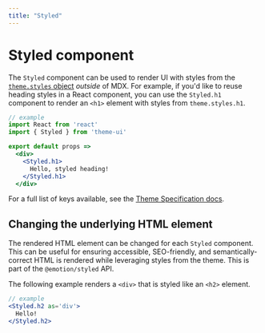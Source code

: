 ```yaml
---
title: "Styled"
---
```




# Styled component

The `Styled` component can be used to render UI with styles from the [`theme.styles` object](/theming#styles) *outside* of MDX.
For example, if you'd like to reuse heading styles in a React component,
you can use the `Styled.h1` component to render an `<h1>` element with styles from `theme.styles.h1`.

```jsx
// example
import React from 'react'
import { Styled } from 'theme-ui'

export default props =>
  <div>
    <Styled.h1>
      Hello, styled heading!
    </Styled.h1>
  </div>
```

For a full list of keys available, see the [Theme Specification docs](/theme-spec#styles).

## Changing the underlying HTML element

The rendered HTML element can be changed for each `Styled` component.
This can be useful for ensuring accessible, SEO-friendly, and semantically-correct HTML is rendered while leveraging styles from the theme.
This is part of the `@emotion/styled` API.

The following example renders a `<div>` that is styled like an `<h2>` element.

```jsx
// example
<Styled.h2 as='div'>
  Hello!
</Styled.h2>
```


